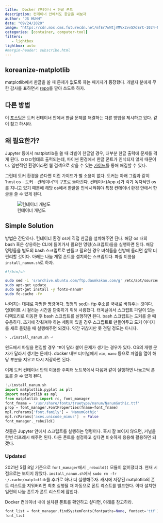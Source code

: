 ```yaml
---
title:  Docker 컨테이너 + 한글 폰트  
description: 컨테이너 안에서도 한글을 써보자 
author: "JS HUHH"
date: "09/24/2020"
image: "https://cdn.mos.cms.futurecdn.net/mfEr7wNtjVMVx2vvSXdErC-1024-80.jpg.webp"
categories: [container, computer-tool]
filters:
   - lightbox
lightbox: auto
#margin-header: subscribe.html
---
```


:::{ .callout-tip }
## koreanize-matplotlib

matplotlib에서 한글을 쓸 때 문제가 없도록 하는 패키지가 등장했다. 개발자 분에게 무한 감사를 표하면서 [repo](https://github.com/ychoi-kr/koreanize-matplotlib)를 깔아 쓰도록 하자. 
:::

## 다른 방법 

이 [포스팅](https://anarinsk.github.io/lostineconomics-v2-1/docker/data-science/2020/09/24/install-hangul-in-docker.html)은 도커 컨테이너 안에서 한글 문제를 해결하는 다른 방법을 제시하고 있다. 같이 참고 하시라. 

## 왜 필요한가?

Jupyter 등에서 matplotlib을 쓸 때 라벨이 한글일 경우, 대부분 한글 출력에 문제를 겪게 된다. ㅁㅁㅁ형태로 출력되는데, 파이썬 환경에서 한글 폰트가 인식되지 않게 때문이다. 일반적인 환경이라면 웹 검색으로 찾을 수 있는 [가이드](https://financedata.github.io/posts/matplotlib-hangul-for-windows-anaconda.html)를 통해 해결할 수 있다.  

그런데 도커 환경을 쓴다면 이런 가이드가 별 소용이 없다. 도커는 아래 그림과 같이 'host os - 도커 - 컨테이너'의 구조로 돌아간다. 컨테이너(App x)가 각기 독자적인 os를 지니고 있기 때문에 해당 os에서 한글을 인식시켜줘야 특정 컨테이너 환경 안에서 한글을 쓸 수 있게 된다.  

::: {layout="[[-20, 50, -20]]" layout-valign="bottom"}
![컨테이너 개념도](https://www.docker.com/wp-content/uploads/2021/11/docker-containerized-appliction-blue-border_2.png)
:::

## Simple Solution 

방법은 간단하다. 컨테이너 환경 os에 직접 한글을 설치해주면 된다. 해당 os 내의 bash 혹은 상응하는 CLI에 들어가서 필요한 명령(스크립트)들을 실행하면 된다. 해당 명령들을 별도의 bash 스크립트로 만들고 필요한 경우 녀석들을 한방에 돌리면 살짝 더 편리할 것이다. 아래는 나눔 계열 폰트를 설치하는 스크립트다. 파일 이름을  `install_nanum.sh`로 하자. 

```bash
#!/bin/sh

sudo sed -i 's/archive.ubuntu.com/ftp.daumkakao.com/g' /etc/apt/sources.list
sudo apt-get update 
sudo apt-get install -y fonts-nanum*
sudo fc-cache -fv
```

나머지는 대체로 자명한 명령어다. 첫행의 sed는 ftp 주소를 국내로 바꿔주는 것이다. 업데이트 시 걸리는 시간을 단축하기 위해 사용했다. 터미널에서 스크립트 파일이 있는 디렉토리로 이동한 후 bash 스크립트를 실행하면 된다. bash 스크립트는 도커를 쓸 때 유용하다. 초기에 갖춰져야 하는 세팅이 있을 경우 스크립트로 만들어두고 도커 이미지를 새로 올렸을 때 실행해주면 되겠다. 약간 귀찮지만 못 견딜 정도는 아니다. 

```bash
> ./install_nanum.sh ⏎
```
윈도에서 파일을 편집할 경우 `^M`이 달라 붙어 문제가 생기는 경우가 있다. OS의 개행 문자가 달라서 생기는 문제다. docker 내부 터미널에서 `vim`, `nano` 등으로 파일을 열어 해당 부분을 지우고 다시 저장하면 된다. 

이제 도커 컨테이너 안의 이용한 주피터 노트북에서 다음과 같이 실행하면 나눔고딕 폰트를 쓸 수 있게 된다. 

```python
!./install_nanum.sh
import matplotlib.pyplot as plt
import matplotlib as mpl
from matplotlib import rc, font_manager
font_fname = '/usr/share/fonts/truetype/nanum/NanumGothic.ttf'
prop = font_manager.FontProperties(fname=font_fname)
mpl.rcParams['font.family'] = 'NanumGothic'
mpl.rcParams['axes.unicode_minus']  = False
font_manager._rebuild()
```
첫줄은 Jupyter 안에서 스크립트를 실행하는 명령어다.
혹시 잘 보이지 않으면, 커널을 한번 리프레시 해주면 된다. 다른 폰트를 설정하고 싶다면 비슷하게 응용해 활용하면 되겠다. 

### Updated 

2021년 5월 8일 기준으로 `font_manager`에서 `_rebuild()` 모듈이 없어졌더라. 현재 시점으로는 보이지 않았다. `install_nanum.sh`에서 `sudo rm -fr ~/.cache/matplotlib`를 추가로 하나 더 실행해주자. 캐시에 저장된 matplotlib의 폰트 리스트를 지워버리면 최초 실행될 때 자동으로 폰트 리스트를 빌드한다. 이때 설치한 일련의 나눔 폰트가 폰트 리스트에 잡힌다.  

Docker 컨테이너 내에 설치된 폰트를 확인하고 싶다면, 아래를 참고하라. 

```python
font_list = font_manager.findSystemFonts(fontpaths=None, fontext='ttf')
font_list
```

